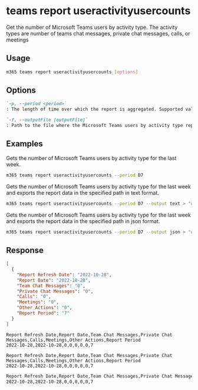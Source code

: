 
# teams report useractivityusercounts

Get the number of Microsoft Teams users by activity type. The activity types are number of teams chat messages, private chat messages, calls, or meetings

## Usage

```sh
m365 teams report useractivityusercounts [options]
```

## Options

```md defintion-list
`-p, --period <period>`
: The length of time over which the report is aggregated. Supported values `D7,D30,D90,D180`.

`-f, --outputFile [outputFile]`
: Path to the file where the Microsoft Teams users by activity type report should be stored in.
```

<Global />

## Examples

Gets the number of Microsoft Teams users by activity type for the last week.

```sh
m365 teams report useractivityusercounts --period D7
```

Gets the number of Microsoft Teams users by activity type for the last week and exports the report data in the specified path in text format.

```sh
m365 teams report useractivityusercounts --period D7 --output text > "useractivityusercounts.txt"
```

Gets the number of Microsoft Teams users by activity type for the last week and exports the report data in the specified path in json format.

```sh
m365 teams report useractivityusercounts --period D7 --output json > "useractivityusercounts.json"
```

## Response

<Tabs>
  <TabItem value="json" label="JSON">

  ``` json
  [
    {
      "Report Refresh Date": "2022-10-28",
      "Report Date": "2022-10-28",
      "Team Chat Messages": "0",
      "Private Chat Messages": "0",
      "Calls": "0",
      "Meetings": "0",
      "Other Actions": "0",
      "Report Period": "7"
    }
  ]
  ```

  </TabItem>
  <TabItem value="text" label="Text">

  ``` text
  Report Refresh Date,Report Date,Team Chat Messages,Private Chat Messages,Calls,Meetings,Other Actions,Report Period
  2022-10-28,2022-10-28,0,0,0,0,0,7
  ```

  </TabItem>
  <TabItem value="csv" label="CSV">

  ``` text
  Report Refresh Date,Report Date,Team Chat Messages,Private Chat Messages,Calls,Meetings,Other Actions,Report Period
  2022-10-28,2022-10-28,0,0,0,0,0,7
  ```

  </TabItem>
  <TabItem value="md" label="Markdown">

  ```md
  Report Refresh Date,Report Date,Team Chat Messages,Private Chat Messages,Calls,Meetings,Other Actions,Report Period
  2022-10-28,2022-10-28,0,0,0,0,0,7
  ```

  </TabItem>
</Tabs>
